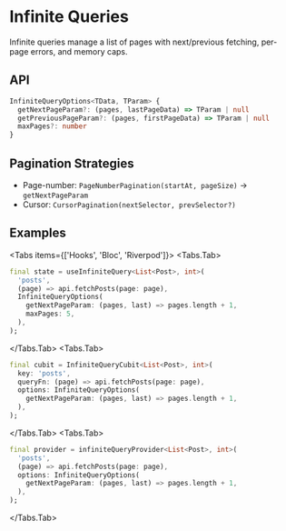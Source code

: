 
# Infinite Queries

Infinite queries manage a list of pages with next/previous fetching, per-page errors, and memory caps.

## API

```ts
InfiniteQueryOptions<TData, TParam> {
  getNextPageParam?: (pages, lastPageData) => TParam | null
  getPreviousPageParam?: (pages, firstPageData) => TParam | null
  maxPages?: number
}
```

## Pagination Strategies

- Page-number: `PageNumberPagination(startAt, pageSize)` → `getNextPageParam`
- Cursor: `CursorPagination(nextSelector, prevSelector?)`

## Examples

<Tabs items={['Hooks', 'Bloc', 'Riverpod']}>
  <Tabs.Tab>

```dart
final state = useInfiniteQuery<List<Post>, int>(
  'posts',
  (page) => api.fetchPosts(page: page),
  InfiniteQueryOptions(
    getNextPageParam: (pages, last) => pages.length + 1,
    maxPages: 5,
  ),
);
```
  </Tabs.Tab>
  <Tabs.Tab>

```dart
final cubit = InfiniteQueryCubit<List<Post>, int>(
  key: 'posts',
  queryFn: (page) => api.fetchPosts(page: page),
  options: InfiniteQueryOptions(
    getNextPageParam: (pages, last) => pages.length + 1,
  ),
);
```
  </Tabs.Tab>
  <Tabs.Tab>

```dart
final provider = infiniteQueryProvider<List<Post>, int>(
  'posts',
  (page) => api.fetchPosts(page: page),
  options: InfiniteQueryOptions(
    getNextPageParam: (pages, last) => pages.length + 1,
  ),
);
```
  </Tabs.Tab>
</Tabs>


